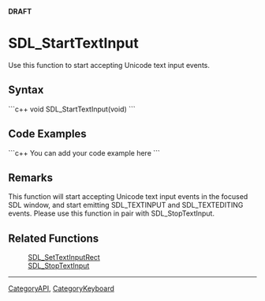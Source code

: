 <!-- pragma section-numbers off -->
<!-- pragma disable-camelcase -->
'''DRAFT'''

= SDL_StartTextInput =
Use this function to start accepting Unicode text input events.


== Syntax ==
```c++
void SDL_StartTextInput(void)
```

== Code Examples ==
```c++
You can add your code example here
```

== Remarks ==

This function will start accepting Unicode text input events in the focused SDL window, and start emitting SDL_TEXTINPUT and SDL_TEXTEDITING events.
Please use this function in pair with SDL_StopTextInput. 

== Related Functions ==
:[[SDL_SetTextInputRect]]
:[[SDL_StopTextInput]]

----
[[CategoryAPI]], [[CategoryKeyboard]]
